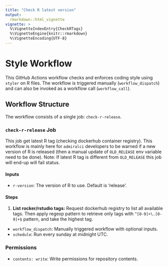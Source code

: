 ```yaml
---
title: "Check R latest version"
output: 
  rmarkdown::html_vignette
vignette: >
  %\VignetteIndexEntry{CheckRTags}
  %\VignetteEngine{knitr::rmarkdown}
  %\VignetteEncoding{UTF-8}
---
```


# Style Workflow

This GitHub Actions workflow checks and enforces coding style using `styler` on R files. The workflow is triggered manually (`workflow_dispatch`) and can also be invoked as a workflow call (`workflow_call`).

## Workflow Structure

The workflow consists of a single job: `check-r-release`.

### `check-r-release` Job

This job get latest R tag (checking dockerhub container registry). This workflow is mainly here for `admiralci` developers to be warned if a new version of R is released (then a manual update of `OLD_RELEASE` env variable need to be done).
Note: If latest R tag is different from `OLD_RELEASE` this job will end-up will fail status.

#### Inputs

- `r-version`: The version of R to use. Default is 'release'.

#### Steps

1. **List rocker/rstudio tags:** Request dockerhub registry to list all available tags. Then apply regexp pattern to retrieve only tags with `^[0-9]+\.[0-9]+$` pattern, and take the highest tag.

- `workflow_dispatch`: Manually triggered workflow with optional inputs.
- `schedule`: Run every sunday at midnight UTC.

### Permissions

- `contents: write`: Write permissions for repository contents.
